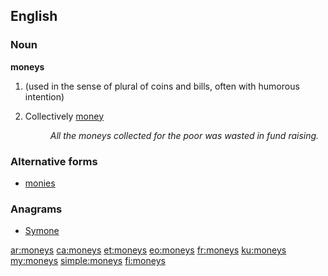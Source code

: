 ==English==

===Noun===
'''moneys'''

# {{plural of|[[money]]}} (used in the sense of plural of coins and bills, often with humorous intention)
# Collectively [[money]]
#: ''All the moneys collected for the poor was wasted in fund raising.''

===Alternative forms===
* [[monies]]

===Anagrams===
* [[Symone#English|Symone]]

[[ar:moneys]]
[[ca:moneys]]
[[et:moneys]]
[[eo:moneys]]
[[fr:moneys]]
[[ku:moneys]]
[[my:moneys]]
[[simple:moneys]]
[[fi:moneys]]